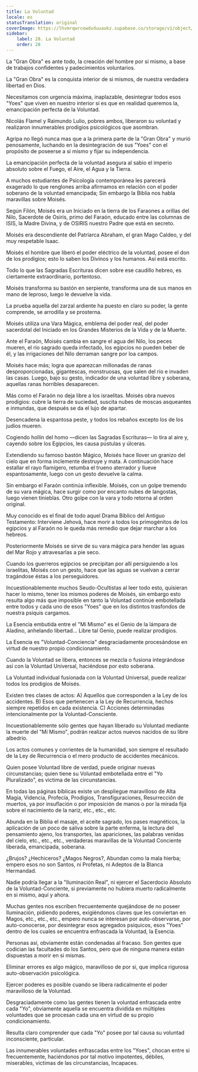 ```yaml
---
title: La Voluntad
locale: es
statusTranslation: original
coverImage: https://lhvmrqwrcowdvduuaukz.supabase.co/storage/v1/object/public/strapi-uploads/small_cover-tratado-de-psicologia-revolucionaria.webp-5e15e1cec4e0ebebcde5d7fc7565d8fd.webp
sidebar:
    label: 28. La Voluntad
    order: 28
---
```

La "Gran Obra" es ante todo, la creación del hombre por si mismo, a base de trabajos confidentes y padecimientos voluntarios.

La "Gran Obra" es la conquista interior de si mismos, de nuestra verdadera libertad en Dios.

Necesitamos con urgencia máxima, inaplazable, desintegrar todos esos "Yoes" que viven en nuestro interior si es que en realidad queremos la, emancipación perfecta de la Voluntad.

Nicolás Flamel y Raimundo Lulio, pobres ambos, liberaron su voluntad y realizaron innumerables prodigios psicológicos que asombran.

Agripa no llegó nunca mas que a la primera parte de la "Gran Obra" y murió penosamente, luchando en la desintegración de sus "Yoes" con el propósito de poseerse a si mismo y fijar su independencia.

La emancipación perfecta de la voluntad asegura al sabio el imperio absoluto sobre el Fuego, el Aire, el Agua y la Tierra.

A muchos estudiantes de Psicología contemporánea les parecerá exagerado lo que renglones arriba afirmamos en relación con el poder soberano de la voluntad emancipada; Sin embargo la Biblia nos habla maravillas sobre Moisés.

Según Filón, Moisés era un Iniciado en la tierra de los Faraones a orillas del Nilo, Sacerdote de Osiris, primo del Faraón, educado entre las columnas de ISIS, la Madre Divina, y de OSIRIS nuestro Padre que está en secreto.

Moisés era descendiente del Patriarca Abraham, el gran Mago Caldeo, y del muy respetable Isaac.

Moisés el hombre que liberó el poder eléctrico de la voluntad, posee el don de los prodigios; esto lo saben los Divinos y los humanos. Así está escrito.

Todo lo que las Sagradas Escrituras dicen sobre ese caudillo hebreo, es ciertamente extraordinario, portentoso.

Moisés transforma su bastón en serpiente, transforma una de sus manos en mano de leproso, luego le devuelve la vida.

La prueba aquella del zarzal ardiente ha puesto en claro su poder, la gente comprende, se arrodilla y se prosterna.

Moisés utiliza una Vara Mágica, emblema del poder real, del poder sacerdotal del Iniciado en los Grandes Misterios de la Vida y de la Muerte.

Ante el Faraón, Moisés cambia en sangre el agua del Nilo, los peces mueren, el río sagrado queda infectado, los egipcios no pueden beber de él, y las irrigaciones del Nilo derraman sangre por loa campos.

Moisés hace más; logra que aparezcan millonadas de ranas desproporcionadas, gigantescas, monstruosas, que salen del río e invaden las casas. Luego, bajo su gesto, indicador de una voluntad libre y soberana, aquellas ranas horribles desaparecen.

Más como el Faraón no deja libre a los israelitas. Moisés obra nuevos prodigios: cubre la tierra de suciedad, suscita nubes de moscas asqueantes e inmundas, que después se da el lujo de apartar.

Desencadena la espantosa peste, y todos los rebaños excepto los de los judíos mueren.

Cogiendo hollín del homo —dicen las Sagradas Escrituras— lo tira al aire y, cayendo sobre los Egipcios, les causa pústulas y úlceras.

Extendiendo su famoso bastón Mágico, Moisés hace llover un granizo del cielo que en forma inclemente destruye y mata. A continuación hace estallar el rayo flamígero, retumba el trueno aterrador y llueve espantosamente, luego con un gesto devuelve la calma.

Sin embargo el Faraón continúa inflexible. Moisés, con un golpe tremendo de su vara mágica, hace surgir como por encanto nubes de langostas, luego vienen tinieblas. Otro golpe con la vara y todo retorna al orden original.

Muy conocido es el final de todo aquel Drama Bíblico del Antiguo Testamento: Interviene Jehová, hace morir a todos los primogénitos de los egipcios y al Faraón no le queda más remedio que dejar marchar a los hebreos.

Posteriormente Moisés se sirve de su vara mágica para hender las aguas del Mar Rojo y atravesarlas a pie seco.

Cuando los guerreros egipcios se precipitan por allí persiguiendo a los israelitas, Moisés con un gesto, hace que las aguas se vuelvan a cerrar tragándose éstas a los perseguidores.

Incuestionablemente muchos Seudo-Ocultistas al leer todo esto, quisieran hacer lo mismo, tener los mismos poderes de Moisés, sin embargo esto resulta algo más que imposible en tanto la Voluntad continúe embotellada entre todos y cada uno de esos "Yoes" que en los distintos trasfondos de nuestra psiquis cargamos.

La Esencia embutida entre el "Mi Mismo" es el Genio de la lámpara de Aladino, anhelando libertad... Libre tal Genio, puede realizar prodigios.

La Esencia es "Voluntad-Conciencia" desgraciadamente procesándose en virtud de nuestro propio condicionamiento.

Cuando la Voluntad se libera, entonces se mezcla o fusiona integrándose así con la Voluntad Universal, haciéndose por esto soberana.

La Voluntad individual fusionada con la Voluntad Universal, puede realizar todos los prodigios de Moisés.

Existen tres clases de actos: A) Aquellos que corresponden a la Ley de los accidentes. B) Esos que pertenecen a la Ley de Recurrencia, hechos siempre repetidos en cada existencia. C) Acciones determinadas intencionalmente por la Voluntad-Consciente.

Incuestionablemente sólo gentes que hayan liberado su Voluntad mediante la muerte del "Mí Mismo", podrán realizar actos nuevos nacidos de su libre albedrío.

Los actos comunes y corrientes de la humanidad, son siempre el resultado de la Ley de Recurrencia o el mero producto de accidentes mecánicos.

Quien posee Voluntad libre de verdad, puede originar nuevas circunstancias; quien tiene su Voluntad embotellada entre el "Yo Pluralizado", es victima de las circunstancias.

En todas las páginas bíblicas existe un despliegue maravilloso de Alta Magia, Videncia, Profecía, Prodigios, Transfiguraciones, Resurrección de muertos, ya por insuflación o por imposición de manos o por la mirada fija sobre el nacimiento de la nariz, etc., etc., etc.

Abunda en la Biblia el masaje, el aceite sagrado, los pases magnéticos, la aplicación de un poco de saliva sobre la parte enferma, la lectura del pensamiento ajeno, los transportes, las apariciones, las palabras venidas del cielo, etc., etc., etc., verdaderas maravillas de la Voluntad Conciente liberada, emancipada, soberana.

¿Brujos? ¿Hechiceros? ¿Magos Negros?, Abundan como la mala hierba; empero esos no son Santos, ni Profetas, ni Adeptos de la Blanca Hermandad.

Nadie podría llegar a la "Iluminación Real", ni ejercer el Sacerdocio Absoluto de la Voluntad-Conciente, si previamente no hubiera muerto radicalmente en si mismo, aquí y ahora.

Muchas gentes nos escriben frecuentemente quejándose de no poseer Iluminación, pidiendo poderes, exigiéndonos claves que les conviertan en Magos, etc., etc., etc., empero nunca se interesan por auto-observarse, por auto-conocerse, por desintegrar esos agregados psíquicos, esos "Yoes" dentro de los cuales se encuentra enfrascada la Voluntad, la Esencia.

Personas así, obviamente están condenadas al fracaso. Son gentes que codician las facultades do los Santos, pero que de ninguna manera están dispuestas a morir en si mismas.

Eliminar errores es algo mágico, maravilloso de por si, que implica rigurosa auto-observación psicológica.

Ejercer poderes es posible cuando se libera radicalmente el poder maravilloso de la Voluntad.

Desgraciadamente como las gentes tienen la voluntad enfrascada entre cada "Yo", obviamente aquella se encuentra dividida en múltiples voluntades que se procesan cada una en virtud de su propio condicionamiento.

Resulta claro comprender que cada "Yo" posee por tal causa su voluntad inconsciente, particular.

Las innumerables voluntades enfrascadas entre los "Yoes", chocan entre si frecuentemente, haciéndonos por tal motivo impotentes, débiles, miserables, victimas de las circunstancias, Incapaces.
